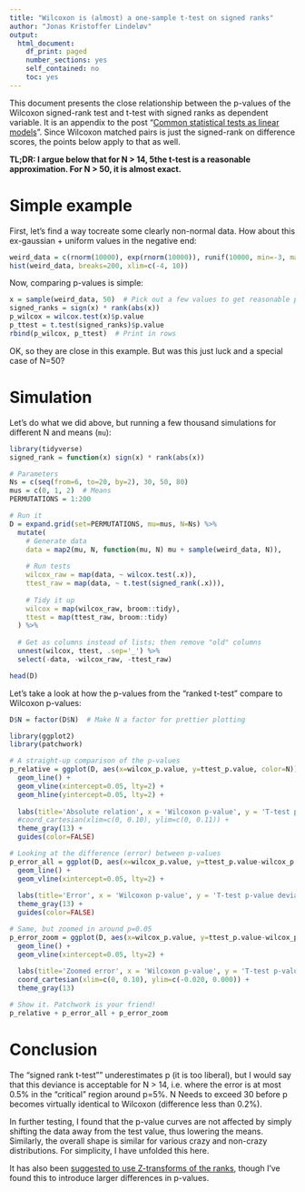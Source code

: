 ```yaml
---
title: "Wilcoxon is (almost) a one-sample t-test on signed ranks"
author: "Jonas Kristoffer Lindeløv"
output: 
  html_document:
    df_print: paged
    number_sections: yes
    self_contained: no
    toc: yes
---
```


<!-- from https://stackoverflow.com/a/37839683/1297830 -->
<link rel="stylesheet" type="text/css" href="hideOutput.css">
<script src="hideOutput.js"></script>

<!--
TO DO:
 * Link to linear-model post
 * Test permutation: coin::wilcox_test()

-->

This document presents the close relationship between the p-values of the Wilcoxon signed-rank test and t-test with signed ranks as dependent variable. It is an appendix to the post "[Common statistical tests as linear models](https://rpubs.com/lindeloev/test_as_linear)". Since Wilcoxon matched pairs is just the signed-rank on difference scores, the points below apply to that as well.

**TL;DR: I argue below that for N > 14, 5the t-test is a reasonable approximation. For N > 50, it is almost exact.**


# Simple example
First, let's find a way tocreate some clearly non-normal data. How about this ex-gaussian + uniform values in the negative end:

```r
weird_data = c(rnorm(10000), exp(rnorm(10000)), runif(10000, min=-3, max=-2))
hist(weird_data, breaks=200, xlim=c(-4, 10))
```

Now, comparing p-values is simple:
```r
x = sample(weird_data, 50)  # Pick out a few values to get reasonable p-values
signed_ranks = sign(x) * rank(abs(x))
p_wilcox = wilcox.test(x)$p.value
p_ttest = t.test(signed_ranks)$p.value
rbind(p_wilcox, p_ttest)  # Print in rows
```

OK, so they are close in this example. But was this just luck and a special case of N=50?


# Simulation
Let's do what we did above, but running a few thousand simulations for different N and means (`mu`):

```r
library(tidyverse)
signed_rank = function(x) sign(x) * rank(abs(x))

# Parameters
Ns = c(seq(from=6, to=20, by=2), 30, 50, 80)
mus = c(0, 1, 2)  # Means
PERMUTATIONS = 1:200

# Run it
D = expand.grid(set=PERMUTATIONS, mu=mus, N=Ns) %>%
  mutate(
    # Generate data
    data = map2(mu, N, function(mu, N) mu + sample(weird_data, N)),
    
    # Run tests
    wilcox_raw = map(data, ~ wilcox.test(.x)),
    ttest_raw = map(data, ~ t.test(signed_rank(.x))),
    
    # Tidy it up
    wilcox = map(wilcox_raw, broom::tidy),
    ttest = map(ttest_raw, broom::tidy)
  ) %>%
  
  # Get as columns instead of lists; then remove "old" columns
  unnest(wilcox, ttest, .sep='_') %>%
  select(-data, -wilcox_raw, -ttest_raw)

head(D)
```


Let's take a look at how the p-values from the "ranked t-test" compare to Wilcoxon p-values:

<div class='fold s'>
```r
D$N = factor(D$N)  # Make N a factor for prettier plotting

library(ggplot2)
library(patchwork)

# A straight-up comparison of the p-values
p_relative = ggplot(D, aes(x=wilcox_p.value, y=ttest_p.value, color=N)) + 
  geom_line() + 
  geom_vline(xintercept=0.05, lty=2) +
  geom_hline(yintercept=0.05, lty=2) +
  
  labs(title='Absolute relation', x = 'Wilcoxon p-value', y = 'T-test p-value') + 
  #coord_cartesian(xlim=c(0, 0.10), ylim=c(0, 0.11)) + 
  theme_gray(13) + 
  guides(color=FALSE)

# Looking at the difference (error) between p-values
p_error_all = ggplot(D, aes(x=wilcox_p.value, y=ttest_p.value-wilcox_p.value, color=N)) + 
  geom_line() + 
  geom_vline(xintercept=0.05, lty=2) +
  
  labs(title='Error', x = 'Wilcoxon p-value', y = 'T-test p-value deviation') + 
  theme_gray(13) + 
  guides(color=FALSE)

# Same, but zoomed in around p=0.05
p_error_zoom = ggplot(D, aes(x=wilcox_p.value, y=ttest_p.value-wilcox_p.value, color=N)) + 
  geom_line() + 
  geom_vline(xintercept=0.05, lty=2) +
  
  labs(title='Zoomed error', x = 'Wilcoxon p-value', y = 'T-test p-value deviation') + 
  coord_cartesian(xlim=c(0, 0.10), ylim=c(-0.020, 0.000)) + 
  theme_gray(13)

# Show it. Patchwork is your friend!
p_relative + p_error_all + p_error_zoom
```
</div>

# Conclusion
The "signed rank t-test"" underestimates p (it is too liberal), but I would say that this deviance is acceptable for N > 14, i.e. where the error is at most 0.5% in the "critical" region around p=5%. N Needs to exceed 30 before p becomes virtually identical to Wilcoxon (difference less than 0.2%).

In further testing, I found that the p-value curves are not affected by simply shifting the data away from the test value, thus lowering the means. Similarly, the overall shape is similar for various crazy and non-crazy distributions. For simplicity, I have unfolded this here.

It has also been [suggested to use Z-transforms of the ranks](http://andrewgelman.com/2015/07/13/dont-do-the-wilcoxon/#comment-226251), though I've found this to introduce larger differences in p-values.
